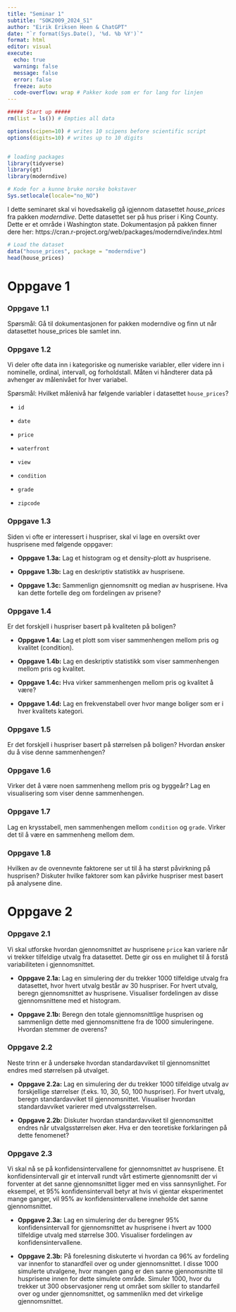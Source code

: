 ---
title: "Seminar 1"
subtitle: "SOK2009_2024_S1"
author: "Eirik Eriksen Heen & ChatGPT"
date: "`r format(Sys.Date(), '%d. %b %Y')`"
format: html
editor: visual
execute:
  echo: true
  warning: false
  message: false
  error: false
  freeze: auto
  code-overflow: wrap # Pakker kode som er for lang for linjen
---

```{r start, include = FALSE}
##### Start up #####
rm(list = ls()) # Empties all data

options(scipen=10) # writes 10 scipens before scientific script
options(digits=10) # writes up to 10 digits


# loading packages
library(tidyverse)
library(gt)
library(moderndive)

# Kode for a kunne bruke norske bokstaver
Sys.setlocale(locale="no_NO")

```

I dette seminaret skal vi hovedsakelig gå igjennom datasettet *house_prices* fra pakken *moderndive*. Dette datasettet ser på hus priser i King County. Dette er et område i Washington state. Dokumentasjon på pakken finner dere her: https://cran.r-project.org/web/packages/moderndive/index.html

```{r}
# Load the dataset
data("house_prices", package = "moderndive")
head(house_prices)
```

# Oppgave 1

### Oppgave 1.1

Spørsmål: Gå til dokumentasjonen for pakken moderndive og finn ut når datasettet house_prices ble samlet inn.

### Oppgave 1.2

Vi deler ofte data inn i kategoriske og numeriske variabler, eller videre inn i nominelle, ordinal, intervall, og forholdstall. Måten vi håndterer data på avhenger av målenivået for hver variabel.

Spørsmål: Hvilket målenivå har følgende variabler i datasettet `house_prices`?

-   `id`

-   `date`

-   `price`

-   `waterfront`

-   `view`

-   `condition`

-   `grade`

-   `zipcode`

### Oppgave 1.3

Siden vi ofte er interessert i huspriser, skal vi lage en oversikt over husprisene med følgende oppgaver:

-   **Oppgave 1.3a:** Lag et histogram og et density-plott av husprisene.

-   **Oppgave 1.3b:** Lag en deskriptiv statistikk av husprisene.

-   **Oppgave 1.3c:** Sammenlign gjennomsnitt og median av husprisene. Hva kan dette fortelle deg om fordelingen av prisene?

### Oppgave 1.4

Er det forskjell i huspriser basert på kvaliteten på boligen?

-   **Oppgave 1.4a:** Lag et plott som viser sammenhengen mellom pris og kvalitet (condition).

-   **Oppgave 1.4b:** Lag en deskriptiv statistikk som viser sammenhengen mellom pris og kvalitet.

-   **Oppgave 1.4c:** Hva virker sammenhengen mellom pris og kvalitet å være?

-   **Oppgave 1.4d:** Lag en frekvenstabell over hvor mange boliger som er i hver kvalitets kategori.

### Oppgave 1.5

Er det forskjell i huspriser basert på størrelsen på boligen? Hvordan ønsker du å vise denne sammenhengen?

### Oppgave 1.6

Virker det å være noen sammenheng mellom pris og byggeår? Lag en visualisering som viser denne sammenhengen.

### Oppgave 1.7

Lag en krysstabell, men sammenhengen mellom `condition` og `grade`. Virker det til å være en sammenheng mellom dem.


### Oppgave 1.8

Hvilken av de ovennevnte faktorene ser ut til å ha størst påvirkning på husprisen? Diskuter hvilke faktorer som kan påvirke huspriser mest basert på analysene dine.

# Oppgave 2

### Oppgave 2.1

Vi skal utforske hvordan gjennomsnittet av husprisene `price` kan variere når vi trekker tilfeldige utvalg fra datasettet. Dette gir oss en mulighet til å forstå variabiliteten i gjennomsnittet.

-   **Oppgave 2.1a:** Lag en simulering der du trekker 1000 tilfeldige utvalg fra datasettet, hvor hvert utvalg består av 30 huspriser. For hvert utvalg, beregn gjennomsnittet av husprisene. Visualiser fordelingen av disse gjennomsnittene med et histogram.

-   **Oppgave 2.1b:** Beregn den totale gjennomsnittlige husprisen og sammenlign dette med gjennomsnittene fra de 1000 simuleringene. Hvordan stemmer de overens?

### Oppgave 2.2

Neste trinn er å undersøke hvordan standardavviket til gjennomsnittet endres med størrelsen på utvalget.

-   **Oppgave 2.2a:** Lag en simulering der du trekker 1000 tilfeldige utvalg av forskjellige størrelser (f.eks. 10, 30, 50, 100 huspriser). For hvert utvalg, beregn standardavviket til gjennomsnittet. Visualiser hvordan standardavviket varierer med utvalgsstørrelsen.

-   **Oppgave 2.2b:** Diskuter hvordan standardavviket til gjennomsnittet endres når utvalgsstørrelsen øker. Hva er den teoretiske forklaringen på dette fenomenet?

### Oppgave 2.3

Vi skal nå se på konfidensintervallene for gjennomsnittet av husprisene. Et konfidensintervall gir et intervall rundt vårt estimerte gjennomsnitt der vi forventer at det sanne gjennomsnittet ligger med en viss sannsynlighet. For eksempel, et 95% konfidensintervall betyr at hvis vi gjentar eksperimentet mange ganger, vil 95% av konfidensintervallene inneholde det sanne gjennomsnittet.

-   **Oppgave 2.3a:** Lag en simulering der du beregner 95% konfidensintervall for gjennomsnittet av husprisene i hvert av 1000 tilfeldige utvalg med størrelse 300. Visualiser fordelingen av konfidensintervallene.

-   **Oppgave 2.3b:** På forelesning diskuterte vi hvordan ca 96% av fordeling var innenfor to stanardfeil over og under gjennomsnittet. I disse 1000 simulerte utvalgene, hvor mangen gang er den sanne gjennomsnitte til husprisene innen for dette simulete område. Simuler 1000, hvor du trekker ut 300 observasjoner reng ut områet som skiller to standarfeil over og under gjennomsnittet, og sammenlikn med det virkelige gjennomsnittet. 



